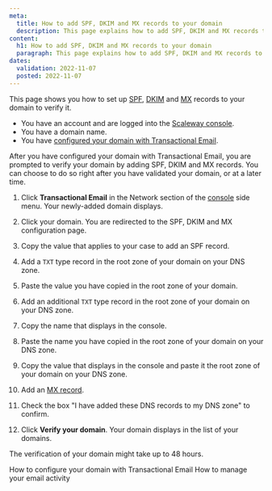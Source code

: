 ```yaml
---
meta:
  title: How to add SPF, DKIM and MX records to your domain
  description: This page explains how to add SPF, DKIM and MX records to your domain
content:
  h1: How to add SPF, DKIM and MX records to your domain
  paragraph: This page explains how to add SPF, DKIM and MX records to your domain
dates:
  validation: 2022-11-07
  posted: 2022-11-07
---
```


This page shows you how to set up [SPF](/managed-services/transactional-email/concepts/#spf-record), [DKIM](/managed-services/transactional-email/concepts/#dkim-record) and [MX](/managed-services/transactional-email/concepts/#mx-record) records to your domain to verify it.

<Message type="requirement">

  - You have an account and are logged into the [Scaleway console](https://console.scaleway.com/).
  - You have a domain name.
  - You have [configured your domain with Transactional Email](/managed-services/transactional-email/how-to/configure-domain-with-transactional-email).

</Message>


After you have configured your domain with Transactional Email, you are prompted to verify your domain by adding SPF, DKIM and MX records. You can choose to do so right after you have validated your domain, or at a later time.


1. Click **Transactional Email** in the Network section of the [console](https://console.scaleway.com/) side menu. Your newly-added domain displays.

2. Click your domain. You are redirected to the SPF, DKIM and MX configuration page.

3. Copy the value that applies to your case to add an SPF record.

    <Lightbox src="scaleway_spf_record_different_values.webp" alt="" />

4. Add a `TXT` type record in the root zone of your domain on your DNS zone.

5. Paste the value you have copied in the root zone of your domain.

    <Lightbox src="scaleway_spf_record.webp" alt="" />

6. Add an additional `TXT` type record in the root zone of your domain on your DNS zone.

7. Copy the name that displays in the console.

    <Lightbox src="scaleway_dkim_record_name.webp" alt="" />

8. Paste the name you have copied in the root zone of your domain on your DNS zone.

9. Copy the value that displays in the console and paste it the root zone of your domain on your DNS zone.

    <Lightbox src="scaleway_dkim_record_name_value.webp" alt="" />

10. Add an [MX record](/managed-services/transactional-email/concepts/#mx-record).

11. Check the box "I have added these DNS records to my DNS zone" to confirm.

12. Click **Verify your domain**. Your domain displays in the list of your domains.


<Message type="note">

 The verification of your domain might take up to 48 hours.

</Message>


<Navigation title="See Also">
  <PreviousButton to="/managed-services/transactional-email/how-to/configure-domain-with-transactional-email/">How to configure your domain with Transactional Email</PreviousButton>
  <NextButton to="/managed-services/transactional-email/how-to/manage-email-activity/">How to manage your email activity</NextButton>
</Navigation>